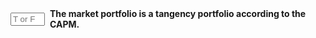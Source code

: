 
::: {.question-block}

<form onsubmit="event.preventDefault(); checkAnswerBox('module3_tf_q13','T')" style="display: flex; align-items: center; gap: 8px;">
<input type="text" id="module3_tf_q13" name="module3_tf_q13" maxlength="1" placeholder="T or F" style="width: 55px;" data-correct-answer="T" /> 
<label for="module3_tf_q13"><strong>The market portfolio is a tangency portfolio according to the CAPM.</strong></label>
</form>

<div id="feedback-module3_tf_q13" class="feedback" data-status="" style="display:none;">
The sentence is TRUE. In the CAPM, the market portfolio touches the efficient frontier and has the highest Sharpe ratio.
</div>
:::

